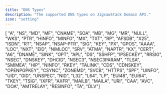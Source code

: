 ```yaml
---
title: "DNS Types"
description: "The supported DNS types on JigsawStack Domain API."
icon: "setting"
---
```


[
"A",
"NS",
"MD",
"MF",
"CNAME",
"SOA",
"MB",
"MG",
"MR",
"NULL",
"WKS",
"PTR",
"HINFO",
"MINFO",
"MX",
"TXT",
"RP",
"AFSDB",
"X25",
"ISDN",
"RT",
"NSAP",
"NSAP-PTR",
"SIG",
"KEY",
"PX",
"GPOS",
"AAAA",
"LOC",
"NXT",
"EID",
"NIMLOC",
"SRV",
"ATMA",
"NAPTR",
"KX",
"CERT",
"A6",
"DNAME",
"SINK",
"OPT",
"APL",
"DS",
"SSHFP",
"IPSECKEY",
"RRSIG",
"NSEC",
"DNSKEY",
"DHCID",
"NSEC3",
"NSEC3PARAM",
"TLSA",
"SMIMEA",
"HIP",
"NINFO",
"RKEY",
"TALINK",
"CDS",
"CDNSKEY",
"OPENPGPKEY",
"CSYNC",
"ZONEMD",
"SVCB",
"HTTPS",
"SPF",
"UINFO",
"UID",
"GID",
"UNSPEC",
"NID",
"L32",
"L64",
"LP",
"EUI48",
"EUI64",
"TKEY",
"TSIG",
"IXFR",
"AXFR",
"MAILB",
"MAILA",
"URI",
"CAA",
"AVC",
"DOA",
"AMTRELAY",
"RESINFO",
"TA",
"DLV"]
